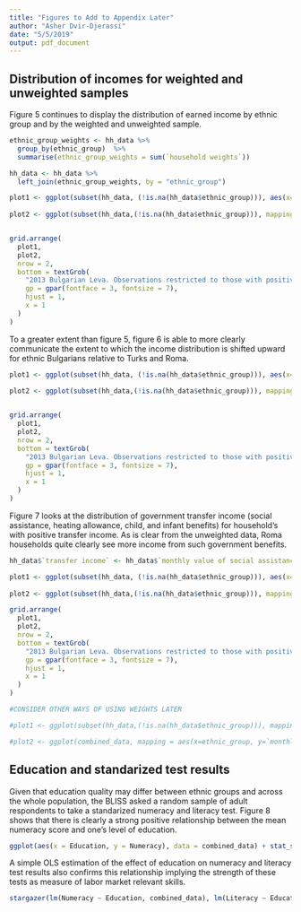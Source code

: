 ```yaml
---
title: "Figures to Add to Appendix Later"
author: "Asher Dvir-Djerassi"
date: "5/5/2019"
output: pdf_document
---
```






\newpage

## Distribution of incomes for weighted and unweighted samples

Figure 5 continues to display the distribution of earned income by ethnic group and by the weighted and unweighted sample. 

```r


ethnic_group_weights <- hh_data %>%
  group_by(ethnic_group)  %>%
  summarise(ethnic_group_weights = sum(`household weights`))

hh_data <- hh_data %>%
  left_join(ethnic_group_weights, by = "ethnic_group")

plot1 <- ggplot(subset(hh_data, (!is.na(hh_data$ethnic_group))), aes(x=`ethnic_group`, y=`monthly average net wages`)) + labs(title = "Without household sample weights", x = "Ethnic groups" ) + ylim(1, 3000) +geom_violin(alpha=0.5, color="gray") + geom_jitter(alpha=0.5, aes(ethnic_group), position = position_jitter(width = 0.1))+coord_flip()
  
plot2 <- ggplot(subset(hh_data,(!is.na(hh_data$ethnic_group))), mapping = aes(x=ethnic_group, y=`monthly average net wages`, weights = `household weights`/sum(`household weights`))) + labs(title = "With household sample weights", x = "Ethnic groups") + ylim(1, 3000) + geom_violin(alpha=0.5, color="gray") + geom_jitter(alpha=0.5, aes(ethnic_group), position = position_jitter(width = 0.1)) + coord_flip()


grid.arrange(
  plot1,
  plot2,
  nrow = 2,
  bottom = textGrob(
    "2013 Bulgarian Leva. Observations restricted to those with positive incomes. Wage income includes all earned income.",
    gp = gpar(fontface = 3, fontsize = 7),
    hjust = 1,
    x = 1
  )
)

```


To a greater extent than figure 5, figure 6 is able to more clearly communicate the extent to which the income distribution is shifted upward for ethnic Bulgarians relative to Turks and Roma. 

```r

plot1 <- ggplot(subset(hh_data, (!is.na(hh_data$ethnic_group))), aes(x=`ethnic_group`, y=`total net monthly household income`)) + labs(title = "Without household sample weights", x = "Ethnic groups" ) + ylim(1, 3000) +geom_violin(alpha=0.5, color="gray") + geom_jitter(alpha=0.5, aes(ethnic_group), position = position_jitter(width = 0.1))+coord_flip()
  
plot2 <- ggplot(subset(hh_data,(!is.na(hh_data$ethnic_group))), mapping = aes(x=ethnic_group, y=`total net monthly household income`, weights = `household weights`/sum(`household weights`))) + labs(title = "With household sample weights", x = "Ethnic groups") + ylim(1, 3000) + geom_violin(alpha=0.5, color="gray") + geom_jitter(alpha=0.5, aes(ethnic_group), position = position_jitter(width = 0.1)) + coord_flip()


grid.arrange(
  plot1,
  plot2,
  nrow = 2,
  bottom = textGrob(
    "2013 Bulgarian Leva. Observations restricted to those with positive incomes.",
    gp = gpar(fontface = 3, fontsize = 7),
    hjust = 1,
    x = 1
  )
)
```


Figure 7 looks at the distribution of government transfer income (social assistance, heating allowance, child, and infant benefits) for household's with positive transfer income. As is clear from the unweighted data, Roma households quite clearly see more income from such government benefits. 

```r

hh_data$`transfer income` <- hh_data$`monthly value of social assistance`+hh_data$`monthly value of heating allowance`+hh_data$`monthly value of child benefits`+hh_data$`monthly value of infant benefits`

plot1 <- ggplot(subset(hh_data, (!is.na(hh_data$ethnic_group))), aes(x=`ethnic_group`, y=`transfer income` )) + labs(title = "Without household sample weights", x = "Ethnic groups" ) + ylim(1, 1000) +geom_violin(alpha=0.5, color="gray") +coord_flip()
  
plot2 <- ggplot(subset(hh_data,(!is.na(hh_data$ethnic_group))), mapping = aes(x=ethnic_group, y=`transfer income` , weights = `household weights`/sum(`household weights`))) + labs(title = "With household sample weights", x = "Ethnic groups") + ylim(1, 1000) + geom_violin(alpha=0.5, color="gray")  + coord_flip()

grid.arrange(
  plot1,
  plot2,
  nrow = 2,
  bottom = textGrob(
    "2013 Bulgarian Leva. Observations restricted to those with positive incomes.",
    gp = gpar(fontface = 3, fontsize = 7),
    hjust = 1,
    x = 1
  )
)
```



```r

#CONSIDER OTHER WAYS OF USING WEIGHTS LATER

#plot1 <- ggplot(subset(hh_data,(!is.na(hh_data$ethnic_group))), mapping = aes(x=ethnic_group, y=`total net monthly household income`, weights = `household weights`, bw = ethnic_group_weights)) + labs(title = "With household sample weights", x = "Ethnic groups") + ylim(1, 3000) + geom_violin(alpha=0.5, color="gray") + geom_jitter(alpha=0.5, aes(ethnic_group), position = position_jitter(width = 0.1)) + coord_flip()

#plot2 <- ggplot(combined_data, mapping = aes(x=ethnic_group, y=`monthly average net wages`, weights = `household weights`, bw = ethnic_group_weights)) + labs(title = "With household sample weights", x = "Ethnic groups") + ylim(1, 3000) + geom_violin(alpha=0.5, color="gray") + geom_jitter(alpha=0.5, aes(ethnic_group), position = position_jitter(width = 0.1)) + coord_flip()
```

\newpage
## Education and standarized test results

Given that education quality may differ between ethnic groups and across the whole population, the BLISS asked a random sample of adult respondents to take a standarized numeracy and literacy test. Figure 8 shows that there is clearly a strong positive relationship between the mean numeracy score and one's level of education. 

```r
  
ggplot(aes(x = Education, y = Numeracy), data = combined_data) + stat_summary(fun.y = "mean", geom = "bar") + theme(axis.text.x = element_text(angle = 45, hjust = 1)) + theme_hc()+ scale_colour_hc()
```

A simple OLS estimation of the effect of education on numeracy and literacy test results also confirms this relationship implying the strength of these tests as measure of labor market relevant skills. 

```r

stargazer(lm(Numeracy ~ Education, combined_data), lm(Literacy ~ Education, combined_data), title="OLS estimates: Educational attainment on standarized test score", covariate.labels=c("initial", "primary", "secondary", "bachelor's", "master's", "PhD", "Constant"), header=FALSE)
```

